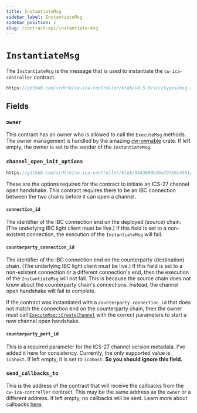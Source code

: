 ```yaml
---
title: InstantiateMsg
sidebar_label: InstantiateMsg
sidebar_position: 1
slug: /contract-api/instantiate-msg
---
```


# `InstantiateMsg`

The `InstantiateMsg` is the message that is used to instantiate the `cw-ica-controller` contract.

```rust reference
https://github.com/srdtrk/cw-ica-controller/blob/v0.5.0/src/types/msg.rs#L8-L21
```

## Fields

### `owner`

This contract has an owner who is allowed to call the `ExecuteMsg` methods.
The owner management is handled by the amazing [cw-ownable](https://crates.io/crates/cw-ownable) crate.
If left empty, the owner is set to the sender of the `InstantiateMsg`.

### `channel_open_init_options`

```rust reference
https://github.com/srdtrk/cw-ica-controller/blob/6843b80b29af97b9c4561ad487420e2f54857553/src/types/msg.rs#L95-L107
```

These are the options required for the contract to initiate an ICS-27 channel open handshake.
This contract requires there to be an IBC connection between the two chains before it can open a channel.

#### `connection_id`

The identifier of the IBC connection end on the deployed (source) chain. (The underlying IBC light client must
be live.) If this field is set to a non-existent connection, the execution of the `InstantiateMsg` will fail.

#### `counterparty_connection_id`

The identifier of the IBC connection end on the counterparty (destination) chain. (The underlying IBC light
client must be live.) If this field is set to a non-existent connection or a different connection's end,
then the execution of the `InstantiateMsg` will not fail. This is because the source chain does not know
about the counterparty chain's connections. Instead, the channel open handshake will fail to complete.

If the contract was instantiated with a `counterparty_connection_id` that does not match the connection
end on the counterparty chain, then the owner must call [`ExecuteMsg::CreateChannel`](./02-execute-msg.mdx#createchannel) with the correct parameters to start a new channel open handshake.

#### `counterparty_port_id`

This is a required parameter for the ICS-27 channel version metadata. I've added it here for consistency.
Currently, the only supported value is `icahost`. If left empty, it is set to `icahost`.
**So you should ignore this field.**

### `send_callbacks_to`

This is the address of the contract that will receive the callbacks from the `cw-ica-controller` contract.
This may be the same address as the `owner` or a different address. If left empty, no callbacks will be sent.
Learn more about callbacks [here](./04-callbacks.mdx).
